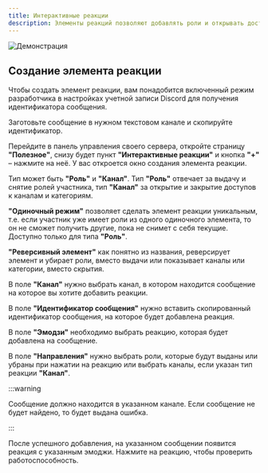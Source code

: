 ```yaml
---
title: Интерактивные реакции
description: Элементы реакций позволяют добавлять роли и открывать доступы к категориям, текстовым и голосовым каналам при нажатии на реакцию под сообщением
---
```


![Демонстрация](../../static/img/interactive-reactions-demo.gif)

## Создание элемента реакции

Чтобы создать элемент реакции, вам понадобится включенный режим разработчика в настройках учетной записи Discord для получения идентификатора сообщения.

Заготовьте сообщение в нужном текстовом канале и скопируйте идентификатор.

<DocRef href='../guides/identifiers/' label='Идентификаторы' />

Перейдите в панель управления своего сервера, откройте страницу **"Полезное"**, снизу будет пункт **"Интерактивные реакции"** и кнопка **"+"** – нажмите на неё. У вас откроется окно создания элемента реакции.

Тип может быть **"Роль"** и **"Канал"**. Тип **"Роль"** отвечает за выдачу и снятие ролей участника, тип **"Канал"** за открытие и закрытие доступов к каналам и категориям.

**"Одиночный режим"** позволяет сделать элемент реакции уникальным, т.е. если участник уже имеет роли из одного одиночного элемента, то он не сможет получить другие, пока не снимет с себя текущие. Доступно только для типа **"Роль"**.

**"Реверсивный элемент"** как понятно из названия, реверсирует элемент и убирает роли, вместо выдачи или показывает каналы или категории, вместо скрытия.

В поле **"Канал"** нужно выбрать канал, в котором находится сообщение на которое вы хотите добавить реакции.

В поле **"Идентификатор сообщения"** нужно вставить скопированный идентификатор сообщения, на которое будет добавлена реакция.

В поле **"Эмодзи"** необходимо выбрать реакцию, которая будет добавлена на сообщение.

В поле **"Направления"** нужно выбрать роли, которые будут выданы или убраны при нажатии на реакцию или выбрать каналы, если указан тип реакции **"Канал"**.

:::warning

Сообщение должно находится в указанном канале. Если сообщение не будет найдено, то будет выдана ошибка.

:::

После успешного добавления, на указанном сообщении появится реакция с указанным эмоджи. Нажмите на реакцию, чтобы проверить работоспособность.
